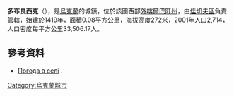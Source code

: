 {{coord|48|4|3|N|23|42|35|E|scale:30000_region:UA|display=title}}

'''多布良西克'''（{{lang-uk|Добрянське}}），是[[烏克蘭|烏克蘭]]的城鎮，位於該國西部[[外喀爾巴阡州|外喀爾巴阡州]]，由[[佳切夫區|佳切夫區]]負責管轄，始建於1419年，面積0.08平方公里，海拔高度272米，2001年人口2,714，人口密度每平方公里33,506.17人。

==參考資料==
*[http://weather.in.ua/ua/zakarpatskaja/7003 Погода в селі] {{Wayback|url=http://weather.in.ua/ua/zakarpatskaja/7003 |date=20161106042155 }}.

{{Ukraine-geo-stub}}
[[Category:烏克蘭城市|Category:烏克蘭城市]]